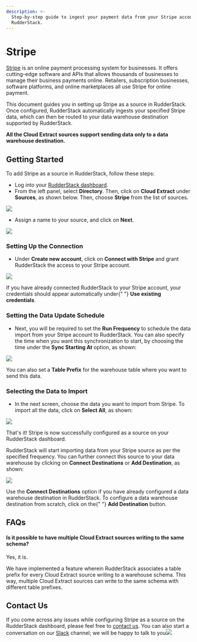 ```yaml
---
description: >-
  Step-by-step guide to ingest your payment data from your Stripe account into
  RudderStack.
---
```


# Stripe

[Stripe](https://stripe.com/) is an online payment processing system for businesses. It offers cutting-edge software and APIs that allows thousands of businesses to manage their business payments online. Retailers, subscription businesses, software platforms, and online marketplaces all use Stripe for online payment.

This document guides you in setting up Stripe as a source in RudderStack. Once configured, RudderStack automatically ingests your specified Stripe data, which can then be routed to your data warehouse destination supported by RudderStack.

<div class="infoBlock">
<strong>All the Cloud Extract sources support sending data only to a data warehouse destination.</strong>

</div>

## Getting Started

To add Stripe as a source in RudderStack, follow these steps:

- Log into your [RudderStack dashboard](https://app.rudderlabs.com/signup?type=freetrial).
- From the left panel, select **Directory**. Then, click on **Cloud Extract** under **Sources**, as shown below. Then, choose **Stripe** from the list of sources.

![](https://gblobscdn.gitbook.com/assets%2F-Lq5Ea6fHVg3dSxMCgyQ%2F-MX0sNJ2Es2LZZMWwJZl%2F-MX0saF9wz8gHe-pPffd%2F1.png?alt=media&token=ca33550d-ad92-472e-abf4-38224b0bd978)

- Assign a name to your source, and click on **Next**.

![](../.gitbook/assets/2%20%2817%29.png)

### Setting Up the Connection

- Under **Create new account**, click on **Connect with Stripe** and grant RudderStack the access to your Stripe account.

![](../.gitbook/assets/2.1.png)

<div class="successBlock">
  If you have already connected RudderStack to your Stripe account, your
  credentials should appear automatically under{" "}
  <strong>Use existing credentials</strong>.
</div>

### Setting the Data Update Schedule

- Next, you will be required to set the **Run Frequency** to schedule the data import from your Stripe account to RudderStack. You can also specify the time when you want this synchronization to start, by choosing the time under the **Sync Starting At** option, as shown:

![](../.gitbook/assets/3%20%2814%29%20%281%29.png)

<div class="successBlock">
  You can also set a <strong>Table Prefix</strong> for the warehouse table where
  you want to send this data.
</div>

### Selecting the Data to Import

- In the next screen, choose the data you want to import from Stripe. To import all the data, click on **Select All**, as shown:

![](../.gitbook/assets/4%20%2814%29.png)

That's it! Stripe is now successfully configured as a source on your RudderStack dashboard.

RudderStack will start importing data from your Stripe source as per the specified frequency. You can further connect this source to your data warehouse by clicking on **Connect Destinations** or **Add Destination**, as shown:

![](../.gitbook/assets/5%20%2814%29.png)

<div class="successBlock">
  Use the <strong>Connect Destinations</strong> option if you have already
  configured a data warehouse destination in RudderStack. To configure a data
  warehouse destination from scratch, click on the{" "}
  <strong>Add Destination</strong> button.
</div>

## FAQs

#### Is it possible to have multiple Cloud Extract sources writing to the same schema?

Yes, it is.

We have implemented a feature wherein RudderStack associates a table prefix for every Cloud Extract source writing to a warehouse schema. This way, multiple Cloud Extract sources can write to the same schema with different table prefixes.

## Contact Us

If you come across any issues while configuring Stripe as a source on the RudderStack dashboard, please feel free to [contact us](mailto:%20docs@rudderstack.com). You can also start a conversation on our [Slack](https://resources.rudderstack.com/join-rudderstack-slack) channel; we will be happy to talk to you![  
](https://docs.rudderstack.com/cloud-extract-sources/salesforce/schema-comparison-rudderstack-vs-segment)
